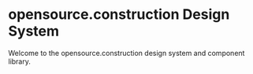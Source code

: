 
<Meta title="Welcome" />

# opensource.construction Design System

Welcome to the opensource.construction design system and component library.
